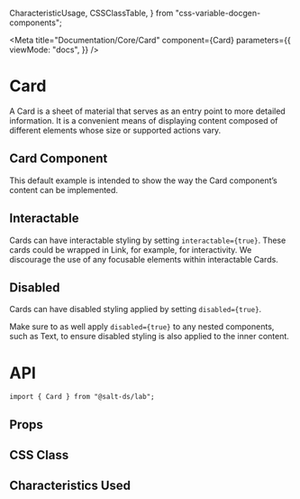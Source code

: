   CharacteristicUsage,
  CSSClassTable,
} from "css-variable-docgen-components";

<Meta
  title="Documentation/Core/Card"
  component={Card}
  parameters={{
    viewMode: "docs",
  }}
/>

# Card

A Card is a sheet of material that serves as an entry point to more detailed information. It is a convenient means of displaying content composed of different elements whose size or supported actions vary.

## Card Component

This default example is intended to show the way the Card component’s content can be implemented.

<Canvas>
  <Story id="core-card--default" />
</Canvas>

## Interactable

Cards can have interactable styling by setting `interactable={true}`. These cards could be wrapped in Link, for example, for interactivity. We discourage the use of any focusable elements within interactable Cards.

<Canvas>
  <Story id="core-card--interactable" />
</Canvas>

## Disabled

Cards can have disabled styling applied by setting `disabled={true}`.

Make sure to as well apply `disabled={true}` to any nested components, such as Text, to ensure disabled styling is also applied to the inner content.

<Canvas>
  <Story id="core-card--disabled" />
</Canvas>

# API

```
import { Card } from "@salt-ds/lab";
```

## Props

<ArgsTable of={Card} />

## CSS Class

<CSSClassTable of={Card} />

## Characteristics Used

<CharacteristicUsage of={Card} />
